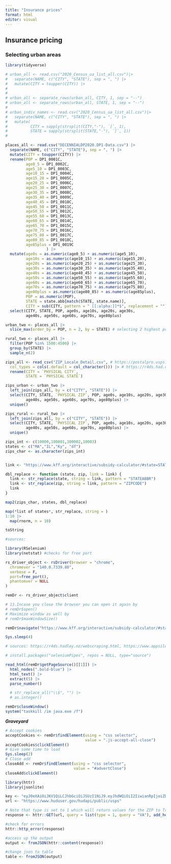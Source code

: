 ```yaml
---
title: "Insurance prices"
format: html
editor: visual
---
```


## Insurance pricing

### Selecting urban areas

```r
library(tidyverse)

# urban_all <- read.csv("2020_Census_ua_list_all.csv")|>
#   separate(NAME, c("CITY", "STATE"), sep = ", ") |>
#   mutate(CITY = toupper(CITY)) |> 
#   
# 
# urban_all <- separate_rows(urban_all, CITY, 1, sep = "--")
# urban_all <- separate_rows(urban_all, STATE, 1, sep = "--")
# 
# urban_indiv_names <- read.csv("2020_Census_ua_list_all.csv")|>
#   separate(NAME, c("CITY", "STATE"), sep = ", ") |>
#   mutate(
#          CITY = sapply(strsplit(CITY,"-"), `[`, 1),
#          STATE = sapply(strsplit(STATE,"-"), `[`, 1))
# 
```

```r
places_all <- read.csv("DECENNIALDP2020.DP1-Data.csv") |>
  separate(NAME, c("CITY", "STATE"), sep = ", ") |>
  mutate(CITY = toupper(CITY)) |>
  rename(POP = DP1_0001C,
         age0_5 = DP1_0002C,
         age5_10 = DP1_0003C,
         age10_15 = DP1_0004C,
         age15_20 = DP1_0005C,
         age20_25 = DP1_0006C,
         age25_30 = DP1_0007C,
         age30_35 = DP1_0008C,
         age35_40 = DP1_0009C,
         age40_45 = DP1_0010C,
         age45_50 = DP1_0011C,
         age50_55 = DP1_0012C,
         age55_60 = DP1_0013C,
         age60_65 = DP1_0014C,
         age65_70 = DP1_0015C,
         age70_75 = DP1_0016C,
         age75_80 = DP1_0017C,
         age80_85 = DP1_0018C,
         age85plus = DP1_0019C
                  ) |>
  mutate(age0s = as.numeric(age0_5) + as.numeric(age5_10),
         age10s = as.numeric(age10_15) + as.numeric(age15_20),
         age20s = as.numeric(age20_25) + as.numeric(age25_30),
         age30s = as.numeric(age30_35) + as.numeric(age35_40),
         age40s = as.numeric(age40_45) + as.numeric(age45_50),
         age50s = as.numeric(age50_55) + as.numeric(age55_60),
         age60s = as.numeric(age60_65) + as.numeric(age65_70),
         age70s = as.numeric(age70_75) + as.numeric(age75_80),
         age80plus = as.numeric(age80_85) + as.numeric(age85plus),
         POP = as.numeric(POP),
         STATE = state.abb[match(STATE, state.name)],
         CITY = sub(CITY, pattern = " [[:alpha:]]*$", replacement = "")) |>
  select(CITY, STATE, POP, age0s, age10s, age20s, age30s, 
         age40s, age50s, age60s, age70s, age80plus)
```

```r
urban_two <- places_all |>
  slice_max(order_by = POP, n = 2, by = STATE) # selecting 2 highest pops
```

```r
rural_two <- places_all |>
  filter(POP %in% 1500:4500) |>
  group_by(STATE) |>
  sample_n(2)
```

```r
zips_all <- read_csv("ZIP_Locale_Detail.csv", # https://postalpro.usps.com/ZIP_Locale_Detail
  col_types = cols(.default = col_character())) |> # https://r4ds.had.co.nz/data-import.html
  rename(CITY = `PHYSICAL CITY`,
         STATE = `PHYSICAL STATE`)

zips_urban <- urban_two |>
  left_join(zips_all, by = c("CITY", "STATE")) |>
  select(CITY, STATE, `PHYSICAL ZIP`, POP, age0s, age10s, age20s, age30s, 
         age40s, age50s, age60s, age70s, age80plus) |>
  unique()

zips_rural <- rural_two |>
  left_join(zips_all, by = c("CITY", "STATE")) |>
  select(CITY, STATE, `PHYSICAL ZIP`, POP, age0s, age10s, age20s, age30s, 
         age40s, age50s, age60s, age70s, age80plus) |>
  unique()

```

```r

zips_int <- c(10000,100001,100002,10003)
states <- c("MA","IL","Ky", "df")
zips_char <- as.character(zips_int)


link <- "https://www.kff.org/interactive/subsidy-calculator/#state=STATEABBR&zip=ZIPCODE&income-type=dollars&income=500%2C000&people=1&alternate-plan-family=&adult-count=1&adults%5B0%5D%5Bage%5D=64&adults%5B0%5D%5Btobacco%5D=0&child-count=0"

dbl_replace <- function (state, zip, link = link) {
  link <- str_replace(state, string = link, pattern = "STATEABBR")
  link <- str_replace(zip, string = link, pattern = "ZIPCODE")
  link
}

map2(zips_char, states, dbl_replace)

map(*list of states*, str_replace, string = )
1:10 |>
  map(rnorm, n = 10)

toString

```

```r
#sources:

library(RSelenium)
library(netstat) #checks for free port

rs_driver_object <- rsDriver(browser = "chrome",
  chromever = "140.0.7339.80",
  verbose = F,
  port=free_port(),
  phantomver = NULL
)

remDr <- rs_driver_object$client

# 13.Incase you close the browser you can open it again by
# remDr$open()
# Maximize window as well by
# remDr$maxWindowSize()

remDr$navigate("https://www.kff.org/interactive/subsidy-calculator/#state=ca&zip=90001&income-type=dollars&income=500%2C000&people=1&alternate-plan-family=&adult-count=1&adults%5B0%5D%5Bage%5D=64&adults%5B0%5D%5Btobacco%5D=0&child-count=0")

Sys.sleep(4)
```

```r
# sources: https://r4ds.hadley.nz/webscraping.html, https://www.appsilon.com/post/webscraping-dynamic-websites-with-r

# install.packages("seleniumPipes", repos = NULL, type="source")

read_html(remDr$getPageSource()[[1]]) |>
  html_nodes(".bold-blue") |>
  html_text() |> 
  extract(5) |>
  parse_number()

  # str_replace_all("\\$", "") |>
  # as.integer()

```

```r
remDr$closeWindow()
system("taskkill /im java.exe /f")
```

***Graveyard***

```r
# Accept cookies
acceptCookies <- remDr$findElement(using = "css selector",
                                   value = ".js-accept-all-close")
acceptCookies$clickElement()
# Give some time to load
Sys.sleep(2)
# Close add
closeAdd <- remDr$findElement(using = "css selector",
                              value = "#advertClose")
closeAdd$clickElement()
```

```r
library(httr)
library(jsonlite)

key <- "eyJ0eXAiOiJKV1QiLCJhbGciOiJSUzI1NiJ9.eyJhdWQiOiI2IiwianRpIjoiZDk4MGYzMjMyNDYwZDUwZDcxZGJlNmJiMmE4OTAyNmRiMTIzMDJmNDA1NGJlNDNkNDdkOTY0ZjQ2MDM3NjJjZTkyYWJhYWVmMDZlZmZjZjEiLCJpYXQiOjE3NTY5Mjk5NzkuNDQ0NzkyLCJuYmYiOjE3NTY5Mjk5NzkuNDQ0Nzk0LCJleHAiOjIwNzI0NjI3NzkuNDQwNjQzLCJzdWIiOiIxMDc5NDciLCJzY29wZXMiOltdfQ.U7VWOKAy0YLt6oH5y5Nq0ie2RMTwyWIPVY1FbcoPwzP9InJUsAmOIDpMDAw5pDhqyHxkAho6j4UBKrmi__ACzA"
url <- "https://www.huduser.gov/hudapi/public/usps"

# Note that type is set to 1 which will return values for the ZIP to Tract file and query is set to VA which will return Zip Codes in Virginia
response <- httr::GET(url, query = list(type = 1, query = "VA"), add_headers(Authorization = paste("Bearer", key)))

#check for errors
httr::http_error(response)

#access up the output
output <- fromJSON(httr::content(response))

#change json to table
table <- fromJSON(output)
```

